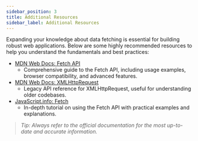 ```yaml
---
sidebar_position: 3
title: Additional Resources
sidebar_label: Additional Resources
---
```


Expanding your knowledge about data fetching is essential for building robust web applications. Below are some highly
recommended resources to help you understand the fundamentals and best practices:

- [MDN Web Docs: Fetch API](https://developer.mozilla.org/en-US/docs/Web/API/Fetch_API)
  - Comprehensive guide to the Fetch API, including usage examples, browser compatibility, and advanced features.
- [MDN Web Docs: XMLHttpRequest](https://developer.mozilla.org/en-US/docs/Web/API/XMLHttpRequest)
  - Legacy API reference for XMLHttpRequest, useful for understanding older codebases.
- [JavaScript.info: Fetch](https://javascript.info/fetch)
  - In-depth tutorial on using the Fetch API with practical examples and explanations.

> _Tip: Always refer to the official documentation for the most up-to-date and accurate information._
